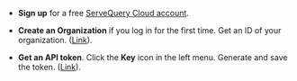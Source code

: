 * **Sign up** for a free [ServeQuery Cloud account](https://app.servequery.cloud/signup).

* **Create an Organization** if you log in for the first time. Get an ID of your organization. ([Link](https://app.servequery.cloud/organizations)).

* **Get an API token**. Click the **Key** icon in the left menu. Generate and save the token. ([Link](https://app.servequery.cloud/token)).